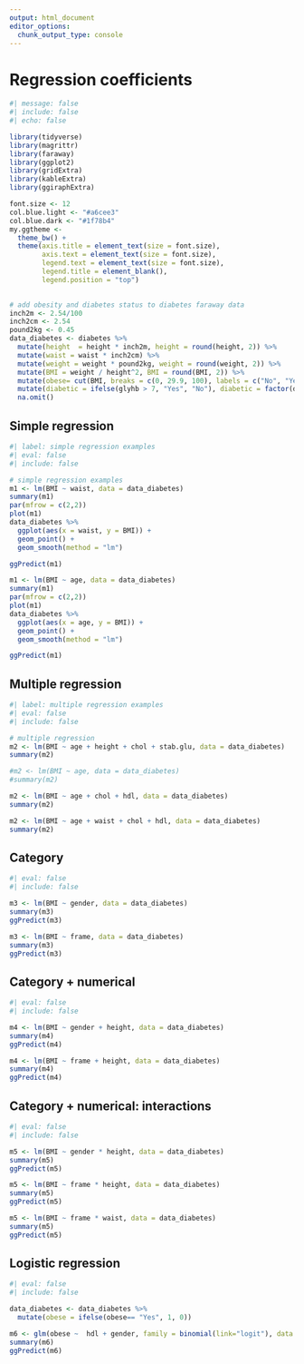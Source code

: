 ```yaml
---
output: html_document
editor_options: 
  chunk_output_type: console
---
```

# Regression coefficients

```r
#| message: false
#| include: false
#| echo: false

library(tidyverse)
library(magrittr)
library(faraway)
library(ggplot2)  
library(gridExtra)
library(kableExtra)
library(ggiraphExtra)

font.size <- 12
col.blue.light <- "#a6cee3"
col.blue.dark <- "#1f78b4"
my.ggtheme <- 
  theme_bw() + 
  theme(axis.title = element_text(size = font.size), 
        axis.text = element_text(size = font.size), 
        legend.text = element_text(size = font.size), 
        legend.title = element_blank(), 
        legend.position = "top")
      

# add obesity and diabetes status to diabetes faraway data
inch2m <- 2.54/100
inch2cm <- 2.54
pound2kg <- 0.45
data_diabetes <- diabetes %>%
  mutate(height  = height * inch2m, height = round(height, 2)) %>% 
  mutate(waist = waist * inch2cm) %>%  
  mutate(weight = weight * pound2kg, weight = round(weight, 2)) %>%
  mutate(BMI = weight / height^2, BMI = round(BMI, 2)) %>% 
  mutate(obese= cut(BMI, breaks = c(0, 29.9, 100), labels = c("No", "Yes"))) %>% 
  mutate(diabetic = ifelse(glyhb > 7, "Yes", "No"), diabetic = factor(diabetic, levels = c("No", "Yes"))) %>%
  na.omit()

```

## Simple regression

```r
#| label: simple regression examples
#| eval: false
#| include: false

# simple regression examples
m1 <- lm(BMI ~ waist, data = data_diabetes)
summary(m1)
par(mfrow = c(2,2))
plot(m1)
data_diabetes %>%
  ggplot(aes(x = waist, y = BMI)) + 
  geom_point() + 
  geom_smooth(method = "lm")

ggPredict(m1)

m1 <- lm(BMI ~ age, data = data_diabetes)
summary(m1)
par(mfrow = c(2,2))
plot(m1)
data_diabetes %>%
  ggplot(aes(x = age, y = BMI)) + 
  geom_point() + 
  geom_smooth(method = "lm")

ggPredict(m1)

```

## Multiple regression
```r
#| label: multiple regression examples
#| eval: false
#| include: false

# multiple regression
m2 <- lm(BMI ~ age + height + chol + stab.glu, data = data_diabetes)
summary(m2)

#m2 <- lm(BMI ~ age, data = data_diabetes)
#summary(m2)

m2 <- lm(BMI ~ age + chol + hdl, data = data_diabetes)
summary(m2)

m2 <- lm(BMI ~ age + waist + chol + hdl, data = data_diabetes)
summary(m2)
```


## Category
```r
#| eval: false
#| include: false

m3 <- lm(BMI ~ gender, data = data_diabetes)
summary(m3)
ggPredict(m3)

m3 <- lm(BMI ~ frame, data = data_diabetes)
summary(m3)
ggPredict(m3)
```

## Category + numerical
```r
#| eval: false
#| include: false

m4 <- lm(BMI ~ gender + height, data = data_diabetes)
summary(m4)
ggPredict(m4)

m4 <- lm(BMI ~ frame + height, data = data_diabetes)
summary(m4)
ggPredict(m4)

```

## Category + numerical: interactions
```r
#| eval: false
#| include: false

m5 <- lm(BMI ~ gender * height, data = data_diabetes)
summary(m5)
ggPredict(m5)

m5 <- lm(BMI ~ frame * height, data = data_diabetes)
summary(m5)
ggPredict(m5)

m5 <- lm(BMI ~ frame * waist, data = data_diabetes)
summary(m5)
ggPredict(m5)
```

## Logistic regression
```r
#| eval: false
#| include: false

data_diabetes <- data_diabetes %>%
  mutate(obese = ifelse(obese== "Yes", 1, 0))

m6 <- glm(obese ~  hdl + gender, family = binomial(link="logit"), data = data_diabetes)
summary(m6)
ggPredict(m6)


```

